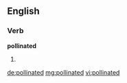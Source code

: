 ==English==

===Verb===
'''pollinated'''

# {{past of|[[pollinate]]}}

[[de:pollinated]]
[[mg:pollinated]]
[[vi:pollinated]]